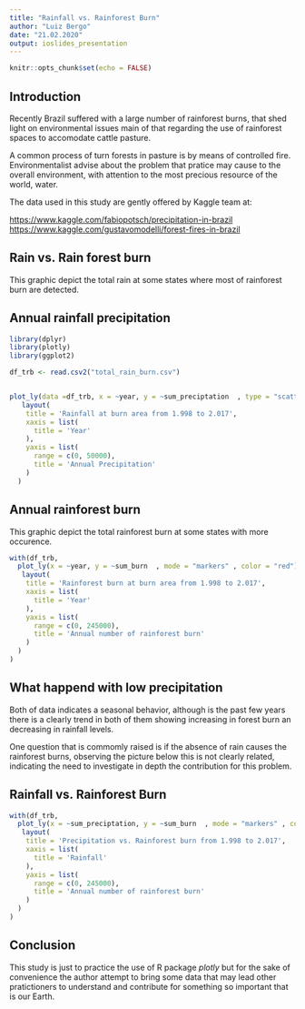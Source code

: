 ```yaml
---
title: "Rainfall vs. Rainforest Burn"
author: "Luiz Bergo"
date: "21.02.2020"
output: ioslides_presentation
---
```


```r
knitr::opts_chunk$set(echo = FALSE)
```

## Introduction

Recently Brazil suffered with a large number of rainforest burns, that shed light on environmental issues main of that regarding the use of rainforest spaces to accomodate cattle pasture.  

A common process of turn forests in pasture is by means of controlled fire. Environmentalist advise about the problem that pratice may cause to the overall environment, with attention to the most precious resource of the world, water.  

The data used in this study are gently offered by Kaggle team at:  

<https://www.kaggle.com/fabiopotsch/precipitation-in-brazil>   <https://www.kaggle.com/gustavomodelli/forest-fires-in-brazil>


## Rain vs. Rain forest burn

This graphic depict the total rain at some states where most of rainforest burn are detected.

## Annual rainfall precipitation

```r
library(dplyr)
library(plotly)
library(ggplot2)

df_trb <- read.csv2("total_rain_burn.csv")


plot_ly(data =df_trb, x = ~year, y = ~sum_preciptation  , type = "scatter" ,  mode = "markers" , color = "blue") %>%
   layout(
    title = 'Rainfall at burn area from 1.998 to 2.017',
    xaxis = list(
      title = 'Year'
    ),
    yaxis = list(
      range = c(0, 50000),
      title = 'Annual Precipitation'
    )
  )


```

## Annual rainforest burn

This graphic depict the total rainforest burn at some states with more occurence.


```r

with(df_trb,
  plot_ly(x = ~year, y = ~sum_burn  , mode = "markers" , color = "red") %>%
   layout(
    title = 'Rainforest burn at burn area from 1.998 to 2.017',
    xaxis = list(
      title = 'Year'
    ),
    yaxis = list(
      range = c(0, 245000),
      title = 'Annual number of rainforest burn'
    )
  )
)


```

## What happend with low precipitation

Both of data indicates a seasonal behavior, although is the past few years there is a clearly trend in both of them showing increasing in forest burn an decreasing in rainfall levels.  

One question that is commomly raised is if the absence of rain causes the rainforest burns, observing the picture below this is not clearly related, indicating the need to investigate in depth the contribution for this problem.


## Rainfall vs. Rainforest Burn

```r

with(df_trb,
  plot_ly(x = ~sum_preciptation, y = ~sum_burn  , mode = "markers" , color = "green") %>%
   layout(
    title = 'Precipitation vs. Rainforest burn from 1.998 to 2.017',
    xaxis = list(
      title = 'Rainfall'
    ),
    yaxis = list(
      range = c(0, 245000),
      title = 'Annual number of rainforest burn'
    )
  )
)


```

## Conclusion

This study is just to practice the use of R package *plotly* but for the sake of convenience the author attempt to bring some data that may lead other pratictioners to understand and contribute for something so important that is our Earth.